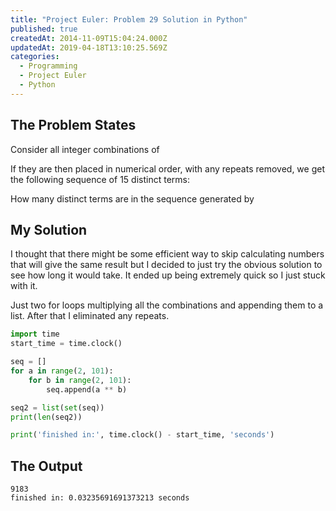 ```yaml
---
title: "Project Euler: Problem 29 Solution in Python"
published: true
createdAt: 2014-11-09T15:04:24.000Z
updatedAt: 2019-04-18T13:10:25.569Z
categories:
  - Programming
  - Project Euler
  - Python
---
```



## The Problem States

Consider all integer combinations of

<M b="a^{b} \; for \; 2 <= a <= 5 \; and \; 2<= b <= 5:" />
<M b="2^2=4, \; 2^3=8, \; 2^14=16, \; 2^5=32" />
<M b="3^2=9, \; 3^3=27, \; 3^4=81, \; 3^5=243" />
<M b="4^2=16, \; 4^3=64, \; 4^4=256, \; 4^5=1024" />
<M b="5^2=25, \; 5^3=125, \; 5^4=625, \; 5^5=3125" />

If they are then placed in numerical order, with any repeats removed, we get the following sequence of 15 distinct
terms: <M i="4, 8, 9, 16, 25, 27, 32, 64, 81, 125, 243, 256, 625, 1024, 3125" />

How many distinct terms are in the sequence generated by <M i="a^b \; for \; 2 <= a <= 100 \; and \; 2<= b <= 100" />

## My Solution

I thought that there might be some efficient way to skip calculating numbers that will give the same result but I
decided to just try the obvious solution to see how long it would take. It ended up being extremely quick so I just
stuck with it.

Just two for loops multiplying all the combinations and appending them to a list. After that I eliminated any repeats.

```python
import time
start_time = time.clock()

seq = []
for a in range(2, 101):
    for b in range(2, 101):
        seq.append(a ** b)

seq2 = list(set(seq))
print(len(seq2))

print('finished in:', time.clock() - start_time, 'seconds')
```

## The Output

```text
9183
finished in: 0.03235691691373213 seconds
```

